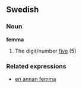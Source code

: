 ==Swedish==
===Noun===
'''femma'''
#The digit/number [[five]] (5)

===Related expressions===
*[[en annan femma]]